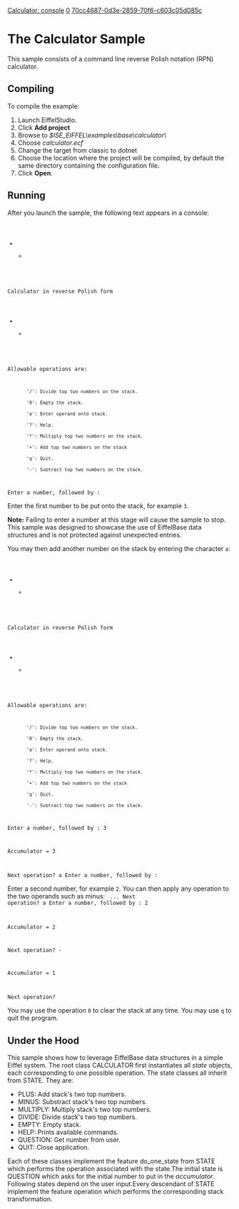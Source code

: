[[Property:title|Calculator: console]]
[[Property:weight|0]]
[[Property:uuid|70cc4687-0d3e-2859-70f6-c603c05d085c]]
=The Calculator Sample=

This sample consists of a command line reverse Polish notation (RPN) calculator. 
{{note| '''Note:''' A RPN calculator works slightly differently from standard calculators. It consists of a stack of numbers. Operations are applied to the two numbers on top of the stack. The result is then put on top of the stack so that it can be used in the next operation. This sample refers to the top of the stack as ''Accumulator''. }}

==Compiling==

To compile the example: 
# Launch EiffelStudio.
# Click '''Add project'''
# Browse to ''$ISE_EIFFEL\examples\base\calculator\''
# Choose ''calculator.ecf''
# Change the target from classic to dotnet
# Choose the location where the project will be compiled, by default the same directory containing the configuration file.
# Click '''Open'''.


==Running==

After you launch the sample, the following text appears in a console:
<code>
*********************************
Calculator in reverse Polish form
*********************************
Allowable operations are:
		'/': Divide top two numbers on the stack.
		'0': Empty the stack.
		'a': Enter operand onto stack.
		'?': Help.
		'*': Multiply top two numbers on the stack.
		'+': Add top two numbers on the stack
		'q': Quit.
		'-': Subtract top two numbers on the stack.
Enter a number, followed by :
</code>

Enter the first number to be put onto the stack, for example <code> 3 </code>. 

'''Note:''' Failing to enter a number at this stage will cause the sample to stop. This sample was designed to showcase the use of EiffelBase data structures and is not protected against unexpected entries. 

You may then add another number on the stack by entering the character <code> a </code>: 
<code>
*********************************
Calculator in reverse Polish form
*********************************
Allowable operations are:
        '/': Divide top two numbers on the stack.
        '0': Empty the stack.
        'a': Enter operand onto stack.
        '?': Help.
        '*': Multiply top two numbers on the stack.
        '+': Add top two numbers on the stack
        'q': Quit.
        '-': Subtract top two numbers on the stack.
Enter a number, followed by : 3

Accumulator = 3

Next operation? a
Enter a number, followed by :
</code>

Enter a second number, for example <code> 2 </code>. You can then apply any operation to the two operands such as minus: 
<code>
...
Next operation? a
Enter a number, followed by : 2

Accumulator = 2

Next operation? -

Accumulator = 1

Next operation?
</code>

You may use the operation <code> 0 </code> to clear the stack at any time. You may use <code> q </code> to quit the program. 

{{tip| '''Tip:''' You can use the command <code> ? </code> to display the list of available operations. }}

==Under the Hood==

This sample shows how to leverage EiffelBase data structures in a simple Eiffel system. The root class <eiffel>CALCULATOR</eiffel> first instantiates all ''state'' objects, each corresponding to one possible operation. The state classes all inherit from <eiffel>STATE</eiffel>. They are: 
* <eiffel>PLUS</eiffel>: Add stack's two top numbers.
* <eiffel>MINUS</eiffel>: Substract stack's two top numbers.
* <eiffel>MULTIPLY</eiffel>: Multiply stack's two top numbers.
* <eiffel>DIVIDE</eiffel>: Divide stack's two top numbers.
* <eiffel>EMPTY</eiffel>: Empty stack.
* <eiffel>HELP</eiffel>: Prints available commands.
* <eiffel>QUESTION</eiffel>: Get number from user.
* <eiffel>QUIT</eiffel>: Close application.
Each of these classes implement the feature <eiffel>do_one_state</eiffel> from <eiffel>STATE</eiffel> which performs the operation associated with the state.The initial state is <eiffel>QUESTION</eiffel> which asks for the initial number to put in the ''accumulator''. Following states depend on the user input.Every descendant of <eiffel>STATE</eiffel> implement the feature <eiffel>operation</eiffel> which performs the corresponding stack transformation. 






